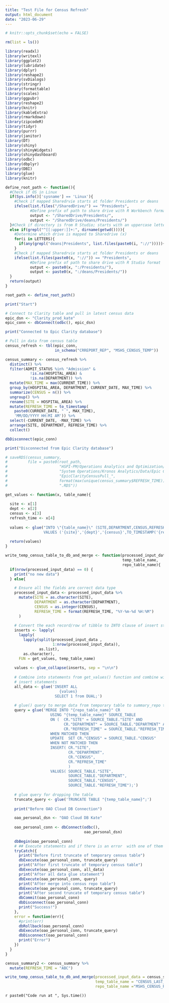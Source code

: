 ```yaml
---
title: "Test File for Census Refresh"
output: html_document
date: "2023-06-29"
---
```


```r
# knitr::opts_chunk$set(echo = FALSE)

rm(list = ls())

library(readxl)
library(writexl)
library(ggplot2)
library(lubridate)
library(dplyr)
library(reshape2)
library(svDialogs)
library(stringr)
library(formattable)
library(scales)
library(ggpubr)
library(reshape2)
library(knitr)
library(kableExtra)
library(rmarkdown)
library(zipcodeR)
library(tidyr)
library(purrr)
library(janitor)
library(DT)
library(shiny)
library(shinyWidgets)
library(shinydashboard)
library(odbc)
library(dbplyr)
library(DBI)
library(glue)
library(knitr)
```

```r
define_root_path <- function(){
  #Check if OS in Linux
  if(Sys.info()['sysname'] == 'Linux'){
    #Check if mapped Sharedrvie starts at folder Presidents or deans
    ifelse(list.files("/SharedDrive/") == "Presidents",
           #Define prefix of path to share drive with R Workbench format
           output <- "/SharedDrive/Presidents/",
           output <- "/SharedDrive/deans/Presidents/")
  }#Check if directory is from R Studio; starts with an uppercase letter than ':'
  else if(grepl("^[[:upper:]]+:", dirname(getwd()))){
    #Determine which drive is mapped to Sharedrive (x)
    for(i in LETTERS){
      if(any(grepl("deans|Presidents", list.files(paste0(i, "://"))))){x <- i}
    }
    #Check if mapped Sharedrvie starts at folder Presidents or deans
    ifelse(list.files(paste0(x, "://")) == "Presidents",
           #Define prefix of path to share drive with R Studio format
           output <- paste0(x, ":/Presidents/"),
           output <- paste0(x, ":/deans/Presidents/"))
  }
  return(output)
} 

root_path <- define_root_path()
```

```r
print("Start")

# Connect to Clarity table and pull in latest census data
epic_dsn <- "Clarity_prod_kate"
epic_conn <- dbConnect(odbc(), epic_dsn)

print("Connected to Epic Clarity database")

# Pull in data from census table
census_refresh <- tbl(epic_conn,
                      in_schema("CRREPORT_REP", "MSHS_CENSUS_TEMP"))

census_summary <- census_refresh %>%
  distinct() %>%
  filter(ADMIT_STATUS %in% "Admission" &
           !is.na(HOSPITAL_AREA) &
           !is.na(DEPARTMENT)) %>%
  mutate(MAX_TIME = max(CURRENT_TIME)) %>%
  group_by(HOSPITAL_AREA, DEPARTMENT, CURRENT_DATE, MAX_TIME) %>%
  summarize(CENSUS = n()) %>%
  ungroup() %>%
  rename(SITE = HOSPITAL_AREA) %>%
  mutate(REFRESH_TIME = to_timestamp(
    paste0(CURRENT_DATE, " ", MAX_TIME),
    'MM/DD/YYYY HH:MI AM')) %>%
  select(-CURRENT_DATE, -MAX_TIME) %>%
  arrange(SITE, DEPARTMENT, REFRESH_TIME) %>%
  collect()

dbDisconnect(epic_conn)

print("Disconnected from Epic Clarity database")

```

```r
# saveRDS(census_summary,
#         file = paste0(root_path,
#                       "HSPI-PM/Operations Analytics and Optimization/Projects/",
#                       "System Operations/Kronos Analytics/Data/Epic Clarity Census/",
#                       "EpicClarityCensusPull_",
#                       format(max(unique(census_summary$REFRESH_TIME)), "%Y-%m-%d %H%M"),
#                       ".RDS"))

```

```r
get_values <- function(x, table_name){
  
  site <- x[1]
  dept <- x[2]
  census <- x[3]
  refresh_time <- x[4]
  
  values <- glue("INTO \"{table_name}\" (SITE,DEPARTMENT,CENSUS,REFRESH_TIME) 
                 VALUES ('{site}','{dept}','{census}',TO_TIMESTAMP('{refresh_time}','YYYY-MM-DD HH24:MI:SS'))")
  
  return(values)
}

write_temp_census_table_to_db_and_merge <- function(processed_input_data,
                                                    temp_table_name,
                                                    repo_table_name){
  if(nrow(processed_input_data) == 0) {
    print("no new data")
  } else{

    # Ensure all the fields are correct data type
    processed_input_data <- processed_input_data %>%
      mutate(SITE = as.character(SITE),
             DEPARTMENT = as.character(DEPARTMENT),
             CENSUS = as.integer(CENSUS),
             REFRESH_TIME = format(REFRESH_TIME, "%Y-%m-%d %H:%M")
      )
    
    # Convert the each record/row of tibble to INTO clause of insert statement
    inserts <- lapply(
      lapply(
        lapply(split(processed_input_data , 
                     1:nrow(processed_input_data)),
               as.list), 
        as.character),
      FUN = get_values, temp_table_name)
    
    values <- glue_collapse(inserts, sep = "\n\n")
    
    # Combine into statements from get_values() function and combine with
    # insert statements
    all_data <- glue('INSERT ALL
                        {values}
                      SELECT 1 from DUAL;')
    
    # glue() query to merge data from temporary table to summary_repo table
    query = glue('MERGE INTO "{repo_table_name}" CR
                    USING "{temp_table_name}" SOURCE_TABLE
                    ON (  CR."SITE" = SOURCE_TABLE."SITE" AND
                          CR."DEPARTMENT" = SOURCE_TABLE."DEPARTMENT" AND
                          CR."REFRESH_TIME" = SOURCE_TABLE."REFRESH_TIME")
                    WHEN MATCHED THEN 
                    UPDATE  SET CR."CENSUS" = SOURCE_TABLE."CENSUS"
                    WHEN NOT MATCHED THEN
                    INSERT( CR."SITE",
                            CR."DEPARTMENT",
                            CR."CENSUS",
                            CR."REFRESH_TIME"
                            )  
                    VALUES( SOURCE_TABLE."SITE",
                            SOURCE_TABLE."DEPARTMENT",
                            SOURCE_TABLE."CENSUS",
                            SOURCE_TABLE."REFRESH_TIME");')
    
    # glue query for dropping the table
    truncate_query <- glue('TRUNCATE TABLE "{temp_table_name}";')
    
    print("Before OAO Cloud DB Connection")

    oao_personal_dsn <- "OAO Cloud DB Kate"
    
    oao_personal_conn <- dbConnect(odbc(),
                                   oao_personal_dsn)
    
    dbBegin(oao_personal_conn)
    # ## Execute statements and if there is an error  with one of them rollback changes
    tryCatch({
      print("Before first truncate of temporary census table")
      dbExecute(oao_personal_conn, truncate_query)
      print("After first truncate of temporary census table")
      dbExecute(oao_personal_conn, all_data)
      print("After all data glue statement")
      dbExecute(oao_personal_conn, query)
      print("After merge into census repo table")
      dbExecute(oao_personal_conn, truncate_query)
      print("After second truncate of temporary census table")
      dbCommit(oao_personal_conn)
      dbDisconnect(oao_personal_conn)
      print("Success!")
    },
    error = function(err){
      #print(err)
      dbRollback(oao_personal_conn)
      dbExecute(oao_personal_conn, truncate_query)
      dbDisconnect(oao_personal_conn)
      print("Error")
    })
  }
}

```

```r
census_summary2 <- census_summary %>%
  mutate(REFRESH_TIME = "ABC")

write_temp_census_table_to_db_and_merge(processed_input_data = census_summary2,
                                        temp_table_name = "CENSUS_LAST_REFRESH",
                                        repo_table_name ="MSHS_CENSUS_REPO")

```


`r paste0("Code run at ", Sys.time())`